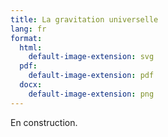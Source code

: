 ```yaml
---
title: La gravitation universelle
lang: fr    
format:
  html:
    default-image-extension: svg
  pdf:
    default-image-extension: pdf
  docx:
    default-image-extension: png
---
```


En construction.